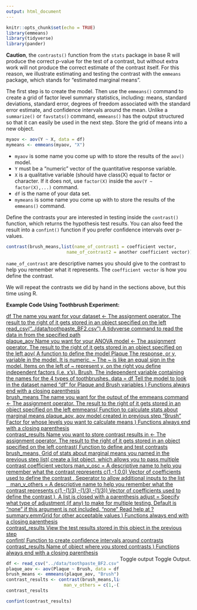 ```yaml
---
output: html_document
---
```


<script type="text/javascript">
 function showhide(id) {
    var e = document.getElementById(id);
    e.style.display = (e.style.display == 'block') ? 'none' : 'block';
 }
 
 function openTab(evt, tabName) {
    var i, tabcontent, tablinks;
    tabcontent = document.getElementsByClassName("tabcontent");
    for (i = 0; i < tabcontent.length; i++) {
        tabcontent[i].style.display = "none";
    }
    tablinks = document.getElementsByClassName("tablinks");
    for (i = 0; i < tablinks.length; i++) {
        tablinks[i].className = tablinks[i].className.replace(" active", "");
    }
    document.getElementById(tabName).style.display = "block";
    evt.currentTarget.className += " active";
}
 
</script>

```r
knitr::opts_chunk$set(echo = TRUE)
library(emmeans)
library(tidyverse)
library(pander)

```

**Caution**, the `contrasts()` function from the `stats` package in base R will produce the correct p-value for the test of a contrast, but without extra work will not produce the correct estimate of the contrast itself. For this reason, we illustrate estimating and testing the contrast with the `emmeans` package, which stands for "estimated marginal means".

The first step is to create the model. Then use the `emmeans()` command to create a grid of factor level summary statistics, including: means, standard deviations, standard error, degrees of freedom associated with the standard error estimate, and confidence intervals around the mean. Unlike a `summarize()` or `favstats()` command, `emmeans()` has the output structured so that it can easily be used in the next step. Store the grid of means into a new object.

```r
myaov <- aov(Y ~ X, data = df)
mymeans <- emmeans(myaov, "X")

```

-   `myaov` is some name you come up with to store the results of the `aov()` model.
-   `Y` must be a "numeric" vector of the quantitative response variable.
-   `X` is a qualitative variable (should have class(X) equal to factor or character. If it does not, use `factor(X)` inside the `aov(Y ~ factor(X),...)` command.
-   `df` is the name of your data set.
-   `mymeans` is some name you come up with to store the results of the `emmeans()` command.


Define the contrasts your are interested in testing inside the `contrast()` function, which returns the hypothesis test results. You can also feed the result into a `confint()` function if you prefer confidence intervals over p-values.

```r
contrast(brush_means,list(name_of_contrast1 = coefficient vector,
                       name_of_contrast2 = another coefficient vector))) 
```

`name_of_contrast` are descriptive names you should give to the contrast to help you remember what it represents. The `coefficient vector` is how you define the contrast.

We will repeat the contrasts we did by hand in the sections above, but this time using R.

**Example Code Using Toothbrush Experiment:**

<a href="javascript:showhide('contrast_brush')">
<div class="hoverchunk">
<span class="tooltipr">
df
  <span class="tooltiprtext">The name you want for your dataset</span>
  </span><span class="tooltipr">
<-
    <span class="tooltiprtext">The assignment operator. The result to the right of it gets stored in an object specified on the left</span>
  </span><span class="tooltipr">
read_csv("../data/toothpaste_BF2.csv")
  <span class="tooltiprtext">A tidyverse command to read the data in from the specified path</span>
  </span><br/><span class="tooltipr">
plaque_aov
  <span class="tooltiprtext">Name you want for your ANOVA model</span>
  </span><span class="tooltipr">
<-
    <span class="tooltiprtext">The assignment operator. The result to the right of it gets stored in an object specified on the left</span>
  </span><span class="tooltipr">
aov(
  <span class="tooltiprtext">A function to define the model</span>
  </span><span class="tooltipr">
Plaque
  <span class="tooltiprtext">The response, or y, variable in the model. It is numeric.</span>
  </span><span class="tooltipr">
~
  <span class="tooltiprtext">The ~ is like an equal sign in the model. Items on the left of ~ represent y, on the right you define independent factors (i.e. x's).</span>
  </span><span class="tooltipr">
Brush,
  <span class="tooltiprtext">The independent variable containing the names for the 4 types of toothbrushes.</span>
  </span><span class="tooltipr">
data = df
  <span class="tooltiprtext">Tell the model to look in the dataset named "df" for Plaque and Brush variables</span>
  </span><span class="tooltipr">
)
<span class="tooltiprtext">Functions always end with a closing parenthesis</span>
  </span><br/><span class="tooltipr">
brush_means
  <span class="tooltiprtext">The name you want for the output of the emmeans command</span>
  </span><span class="tooltipr">
<-
    <span class="tooltiprtext">The assignment operator. The result to the right of it gets stored in an object specified on the left</span>
  </span></span>
  <span class="tooltipr">
emmeans(
  <span class="tooltiprtext">
  Function to calculate stats about marginal means
  </span></span><span class="tooltipr">
plaque_aov,
  <span class="tooltiprtext">aov model created in previous step</span>
  </span><span class="tooltipr">
"Brush"
  <span class="tooltiprtext">Factor for whose levels you want to calculate means</span>
  </span><span class="tooltipr">
)
<span class="tooltiprtext">Functions always end with a closing parenthesis</span>
  </span><br/><span class="tooltipr">
contrast_results
<span class="tooltiprtext">Name you want to store contrast results in</span>
  </span><span class="tooltipr">
<-
    <span class="tooltiprtext">The assignment operator. The result to the right of it gets stored in an object specified on the left</span>
  </span><span class="tooltipr">
contrast(
    <span class="tooltiprtext">Function to define and test contrasts</span>
  </span><span class="tooltipr">
brush_means,
    <span class="tooltiprtext">Grid of stats about marginal means you named in the previous step</span></span><span class="tooltipr">
list(
    <span class="tooltiprtext">create a list object, which allows you to pass multiple contrast coefficient vectors</span>
  </span><span class="tooltipr">
man_v_osc =
    <span class="tooltiprtext">A descriptive name to help you remember what the contrast represents</span>
  </span><span class="tooltipr">
c(1,-1,0,0)
    <span class="tooltiprtext">Vector of coefficients used to define the contrast</span>
  </span><span class="tooltipr">
,
    <span class="tooltiprtext">Seperator to allow additional inputs to the list</span>
  </span><br/><span class="tooltipr">
&nbsp;&nbsp;&nbsp;man_v_others = 
    <span class="tooltiprtext">A descriptive name to help you remember what the contrast represents</span>
  </span><span class="tooltipr">
c(1,-(1/3),-(1/3),-(1/3))
    <span class="tooltiprtext">Vector of coefficients used to define the contrast</span>
  </span><span class="tooltipr">
),
    <span class="tooltiprtext">A list is closed with a parenthesis</span>
  </span><span class="tooltipr">
adjust = 
    <span class="tooltiprtext">Specify what type of adjustment (if any) to make for multiple testing. Default is "none" if this argument is not included.</span>
  </span><span class="tooltipr">
"none"
    <span class="tooltiprtext">Read help at ?summary.emmGrid for other acceptable values</span>
  </span><span class="tooltipr">
)
<span class="tooltiprtext">Functions always end with a closing parenthesis</span>
  </span><br/><span class="tooltipr">
contrast_results
    <span class="tooltiprtext">View the test results stored in this object in the previous step</span>
  </span><br/><span class="tooltipr">
confint(
  <span class="tooltiprtext">Function to create confidence intervals around contrasts</span>
  </span><span class="tooltipr">
contrast_results
    <span class="tooltiprtext">Name of object where you stored contrasts</span>
  </span><span class="tooltipr">
)
<span class="tooltiprtext">Functions always end with a closing parenthesis</span>
  </span><br/><span class="tooltipr" style="float:right;">
Toggle output 
  <span class="tooltiprtext">Toggle Output.</span>
</span>
</div>
</a>
<div id="contrast_brush" style="display:show;">

```r
df <- read_csv("../data/toothpaste_BF2.csv")
plaque_aov <- aov(Plaque ~ Brush, data = df)
brush_means <- emmeans(plaque_aov, "Brush")
contrast_results <- contrast(brush_means,list(man_v_osc = c(1,-1,0,0),
                      man_v_others = c(1,-(1/3),-(1/3),-(1/3))), adjust="none")
contrast_results
```

```r
confint(contrast_results)
```

</div>

